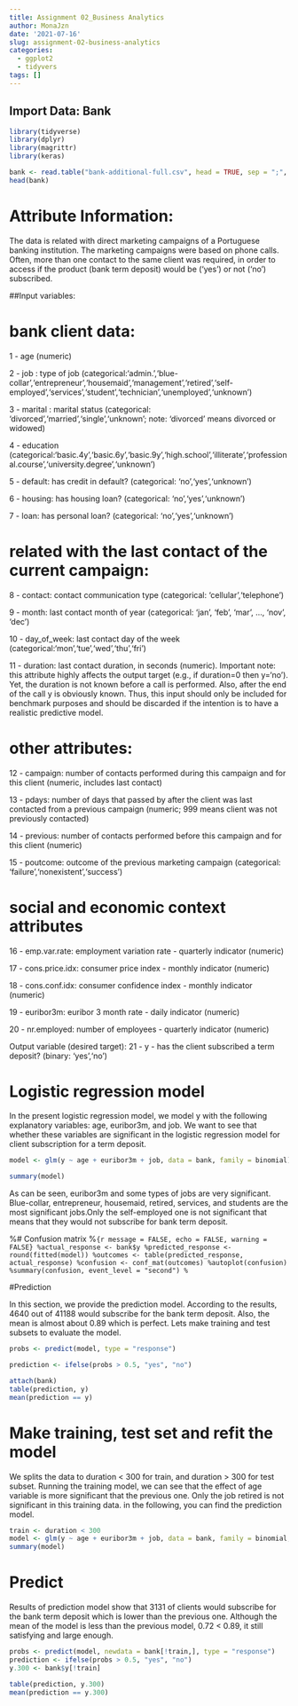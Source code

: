 ```yaml
---
title: Assignment 02_Business Analytics
author: MonaJzn
date: '2021-07-16'
slug: assignment-02-business-analytics
categories:
  - ggplot2
  - tidyvers
tags: []
---
```

## Import Data: Bank
```r
library(tidyverse)
library(dplyr)
library(magrittr)
library(keras)

bank <- read.table("bank-additional-full.csv", head = TRUE, sep = ";", stringsAsFactors=T)
head(bank)
```
# Attribute Information:
The data is related with direct marketing campaigns of a Portuguese banking institution. The marketing campaigns were based on phone calls. Often, more than one contact to the same client was required, in order to access if the product (bank term deposit) would be ('yes') or not ('no') subscribed.

##Input variables:

# bank client data:

1 - age (numeric)

2 - job : type of job (categorical:'admin.','blue-collar','entrepreneur','housemaid','management','retired','self-employed','services','student','technician','unemployed','unknown')

3 - marital : marital status (categorical: 'divorced','married','single','unknown'; note: 'divorced' means divorced or widowed)

4 - education (categorical:'basic.4y','basic.6y','basic.9y','high.school','illiterate','professional.course','university.degree','unknown')

5 - default: has credit in default? (categorical: 'no','yes','unknown')

6 - housing: has housing loan? (categorical: 'no','yes','unknown')

7 - loan: has personal loan? (categorical: 'no','yes','unknown')

# related with the last contact of the current campaign:

8 - contact: contact communication type (categorical: 'cellular','telephone')

9 - month: last contact month of year (categorical: 'jan', 'feb', 'mar', ..., 'nov', 'dec')

10 - day_of_week: last contact day of the week (categorical:'mon','tue','wed','thu','fri')

11 - duration: last contact duration, in seconds (numeric). Important note: this attribute highly affects the output target (e.g., if duration=0 then y='no'). Yet, the duration is not known before a call is performed. Also, after the end of the call y is obviously known. Thus, this input should only be included for benchmark purposes and should be discarded if the intention is to have a realistic predictive model.

# other attributes:

12 - campaign: number of contacts performed during this campaign and for this client (numeric, includes last contact)

13 - pdays: number of days that passed by after the client was last contacted from a previous campaign (numeric; 999 means client was not previously contacted)

14 - previous: number of contacts performed before this campaign and for this client (numeric)

15 - poutcome: outcome of the previous marketing campaign (categorical: 'failure','nonexistent','success')

# social and economic context attributes

16 - emp.var.rate: employment variation rate - quarterly indicator (numeric)

17 - cons.price.idx: consumer price index - monthly indicator (numeric)

18 - cons.conf.idx: consumer confidence index - monthly indicator (numeric)

19 - euribor3m: euribor 3 month rate - daily indicator (numeric)

20 - nr.employed: number of employees - quarterly indicator (numeric)

Output variable (desired target):
21 - y - has the client subscribed a term deposit? (binary: 'yes','no')

# Logistic regression model

In the present logistic regression model, we model y with the following explanatory variables: age, euribor3m, and job. We want to see that whether these variables are significant in the logistic regression model for client subscription for a term deposit.
```r

model <- glm(y ~ age + euribor3m + job, data = bank, family = binomial)

summary(model)
```
As can be seen, euribor3m and some types of jobs are very significant. Blue-collar, entrepreneur, housemaid, retired, services, and students are the most significant jobs.Only the self-employed one is not significant that means that they would not subscribe for bank term deposit.

%# Confusion matrix
%```{r message = FALSE, echo = FALSE, warning = FALSE}
%actual_response <- bank$y
%predicted_response <- round(fitted(model))
%outcomes <- table(predicted_response, actual_response)
%confusion <- conf_mat(outcomes)
%autoplot(confusion)
%summary(confusion, event_level = "second")
%```

#Prediction

In this section, we provide the prediction model. According to the results, 4640 out of 41188 would subscribe for the bank term deposit. Also, the mean is almost about 0.89 which is perfect. Lets make training and test subsets to evaluate the model.
```r
probs <- predict(model, type = "response")

prediction <- ifelse(probs > 0.5, "yes", "no")

attach(bank)
table(prediction, y)
mean(prediction == y)
```
# Make training, test set and refit the model
We splits the data to duration < 300 for train, and duration > 300 for test subset. Running the training model, we can see that the effect of age variable is more significant that the previous one. Only the job retired is not significant in this training data. in the following, you can find the prediction model.
```r
train <- duration < 300
model <- glm(y ~ age + euribor3m + job, data = bank, family = binomial, subset = train)
summary(model)

```

# Predict
Results of prediction model show that 3131 of clients would subscribe for the bank term deposit which is lower than the previous one. Although the mean of the model is less than the previous model, 0.72 < 0.89, it still satisfying and large enough.
```r
probs <- predict(model, newdata = bank[!train,], type = "response")
prediction <- ifelse(probs > 0.5, "yes", "no")
y.300 <- bank$y[!train]

table(prediction, y.300)
mean(prediction == y.300)
```










